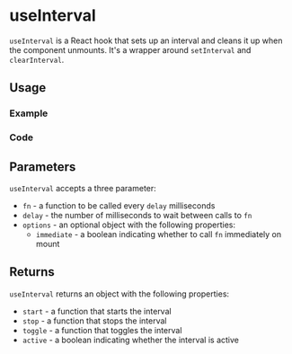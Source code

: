 

<Meta of={allStories} />

# useInterval

`useInterval` is a React hook that sets up an interval and cleans it up when the component unmounts. It's a wrapper around `setInterval` and `clearInterval`.

## Usage

### Example

<Canvas of={allStories.Usage} />

### Code

<Source of={allStories.Usage} />

## Parameters

`useInterval` accepts a three parameter:

- `fn` - a function to be called every `delay` milliseconds
- `delay` - the number of milliseconds to wait between calls to `fn`
- `options` - an optional object with the following properties:
  - `immediate` - a boolean indicating whether to call `fn` immediately on mount

## Returns

`useInterval` returns an object with the following properties:

- `start` - a function that starts the interval
- `stop` - a function that stops the interval
- `toggle` - a function that toggles the interval
- `active` - a boolean indicating whether the interval is active
